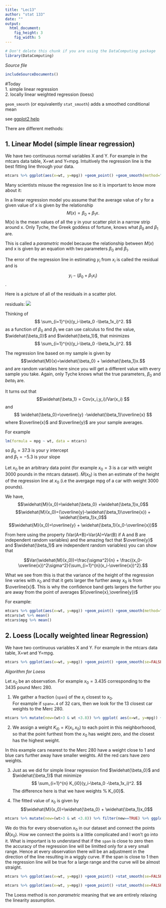 ```yaml
---
title: "Lec13"
author: "stat 133"
date: ""
output: 
  html_document:
    fig_height: 3
    fig_width: 5
---
```

<!-- Don't edit in between this line and the one below -->
```r
# Don't delete this chunk if you are using the DataComputing package
library(DataComputing)
```
*Source file* 
```r
includeSourceDocuments()
```
<!-- Don't edit the material above this line -->


#Today  
1. simple linear regression  
2. locally linear weighted regression (loess)



`geom_smooth` (or equivalently `stat_smooth`) adds a smoothed conditional mean

see [ggplot2 help](http://docs.ggplot2.org/current/)

There are different methods:

## 1. Linear Model (simple linear regression)

We have two continuous normal variables X and Y.  For example in the mtcars data table, X=wt and Y=mpg. Intuitively the regression line is the best fitting line through your data.

```r
mtcars %>% ggplot(aes(x=wt, y=mpg)) +geom_point() +geom_smooth(method="lm",se=FALSE)
```

Many scientists misuse the regression line so it is important to know more about it:

In a linear regression model you assume that the average value of y for a given value of x is given by the relationship $$M(x)=\beta_0 + \beta_1x.$$ M(x) is the mean values of all the y in your scatter plot in a narrow strip around x. Only Tyche, the Greek goddess of fortune, knows what $\beta_0$ and $\beta_1$ are.

This is called a _parametric_ model because the relationship between $M(x)$ and x is given by an equation with two parameters $\beta_0$ and $\beta_1$. 

The error of the regression line in estimating $y_i$ from $x_i$ is called the residual and is

$$y_i-(\beta_0 +\beta_1x_i)$$. 

Here is a picture of all of the residuals in a scatter plot.

residuals: ![](/Users/Adam/Desktop/residual.png)



Thinking of $$ \sum_{i=1}^{n}(y_i-\beta_0 -\beta_1x_i)^2. $$ as a function of $\beta_0$ and $\beta_1$ we can use calculus to find the value, $\widehat{\beta_0}$ and $\widehat{\beta_1}$, that minimizes $$ \sum_{i=1}^{n}(y_i-\beta_0 -\beta_1x_i)^2. $$

The regression line based on my sample is given by $$\widehat{M}(x)=\widehat{\beta_0} + \widehat{\beta_1}x.$$  \widehat{\beta_0} and \widehat{\beta_1} are random variables here since you will get a different value with every sample you take. Again, only Tyche knows what the true parameters, $\beta_0$ and $beta_1$ are.

It turns out that $$\widehat{\beta_1} = Cov(x_i,y_i)/Var(x_i) $$ and
$$ \widehat{\beta_0}=\overline{y} -\widehat{\beta_1}\overline{x} $$ where $\overline{x}$ and $\overline{y}$ are your sample averages.

For example

```r
lm(formula = mpg ~ wt, data = mtcars)
```

so $\beta_0=37.3$ is your y intercept   
and $\beta_1=-5.3$ is your slope

Let $x_0$ be an arbitrary data point (for example $x_0=3$ is a car with weight 3000 pounds in the mtcars dataset). $\widehat{M}(x_0)$ is then an estimate of the height of the regression line at $x_0$ (i.e the avergage mpg of a car with weight 3000 pounds). 

We have,  $$\widehat{M}(x_0)=\widehat{\beta_0} +\widehat{\beta_1}x_0$$
$$\widehat{M}(x_0)=(\overline{y}-\widehat{\beta_1}\overline{x}) + \widehat{\beta_1}x_0$$
$$\widehat{M}(x_0)=\overline{y} + \widehat{\beta_1}(x_0-\overline{x})$$

From here using the property (Var(A+B)=Var(A)+Var(B) if A and B are independent random variables) and the amazing fact that $\overline{y}$ and $\widehat{\beta_1}$ are independent random variables) you can show that 

$$Var(\widehat{M}(x_0))=\frac{\sigma^2}{n} + \frac{(x_0-\overline{x})^2\sigma^2}{\sum_{i=1}^{n}(x_i-\overline{x})^2}.$$

What we see from this is that the variance of the height of the regression line varies with $x_0$ and that it gets larger the further away $x_0$ is from $\overline{x}$. This is why the confidence band gets largers the further you are away from the point of averages $(\overline{x},\overline{y})$

For example:

```r
mtcars %>% ggplot(aes(x=wt, y=mpg)) +geom_point() +geom_smooth(method="lm") + geom_point(aes(x=mean(wt),y=mean(mpg)),size=5)
mtcars$wt %>% mean()
mtcars$mpg %>% mean()
```

## 2. Loess (Locally weighted linear Regression)

We have two continuous variables X and Y.  For example in the mtcars data table, X=wt and Y=mpg.

```r
mtcars %>% ggplot(aes(x=wt, y=mpg)) +geom_point() +geom_smooth(se=FALSE)
```

*Algorithm for Loess*

Let $x_0$ be an observation. For example $x_0=3.435$ corresponding to the 3435 pound Merc 280.


1. We gather a fraction (`span`) of the $x_i$ closest to $x_0$.  
For example if `span=.4` of 32 cars, then we look for the 13 closest car weights to the Merc 280. 

```r
mtcars %>% mutate(new=(wt>3 & wt <3.8)) %>% ggplot( aes(x=wt, y=mpg)) +geom_point(aes(col=new),size=3) + geom_vline(xintercept =3.435) 


```

2. We assign a weight $K_{i0}=K(x_i,x_0)$ to each point in this neighborhoood, so that the point furthest from the $x_0$ has weight zero, and the closest has the highest weight.

In this example cars nearest to the Merc 280 have a weight close to 1 and blue cars further away have smaller weights. All the red cars have zero weights.

3. Just as we did for simple linear regression find  $\widehat{\beta_0}$ and $\widehat{\beta_1}$ that minimize
$$ \sum_{i=1}^{n} K_{i0}(y_i-\beta_0 -\beta_1x_i)^2. $$ The difference here is that we have weights % K_{i0}$.

4. The fitted value of $x_0$ is given by $$\widehat{M}(x_0)=\widehat{\beta_0} + \widehat{\beta_1}x_0$$

```r
mtcars %>% mutate(new=(wt>3 & wt <3.8)) %>% filter(new==TRUE) %>% ggplot( aes(x=wt, y=mpg)) +geom_point(col="darkturquoise",size=3) + geom_vline(xintercept =3.435) +geom_smooth(method="lm",se=FALSE)


```

We do this for every observation $x_0$ in our dataset and connect the points $\widehat{M}(x_0)$. How we connect the points is a little complicated and I won't go into it. What is important is to understand that if the `span` is close to zero then the accuracy of the regression line will be limitted only for a very small range. Hence at every observation there will be an adjustment in the direction of the line resulting in a wiggly curve. If the span is close to 1 then the regression line will be true for a large range and the curve will be almost straight.

```r
mtcars %>% ggplot(aes(x=wt, y=mpg)) +geom_point() +stat_smooth(se=FALSE,method="loess", span=.4)
```


```r
mtcars %>% ggplot(aes(x=wt, y=mpg)) +geom_point() +stat_smooth(se=FALSE,method="loess", span=.8)
```

The Loess method is _non parametric_ meaning that we are entirely relaxing the linearity assumption.
